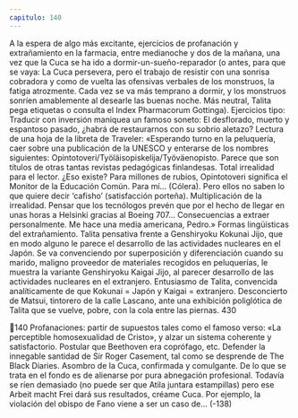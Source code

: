 ```yaml
---
capitulo: 140
---
```


A la espera de algo más excitante, ejercicios de profanación y extrañamiento
en la farmacia, entre medianoche y dos de la mañana, una vez que la Cuca se ha
ido a dormir-un-sueño-reparador (o antes, para que se vaya: La Cuca persevera,
pero el trabajo de resistir con una sonrisa cobradora y como de vuelta las
ofensivas verbales de los monstruos, la fatiga atrozmente. Cada vez se va más
temprano a dormir, y los monstruos sonríen amablemente al desearle las buenas
noche. Más neutral, Talita pega etiquetas o consulta el Index Pharmacorum
Gottinga).
Ejercicios tipo: Traducir con inversión maniquea un famoso soneto:
El desflorado, muerto y espantoso pasado,
¿habrá de restaurarnos con su sobrio aletazo?
Lectura de una hoja de la libreta de Traveler: «Esperando turno en la
peluquería, caer sobre una publicación de la UNESCO y enterarse de los
nombres siguientes: Opintotoveri/Työläisopiskelija/Työväenopisto. Parece que
son títulos de otras tantas revistas pedagógicas finlandesas. Total irrealidad para
el lector. ¿Eso existe? Para millones de rubios, Opintotoveri significa el Monitor
de la Educación Común. Para mí... (Cólera). Pero ellos no saben lo que quiere
decir ‘cafisho’ (satisfacción porteña). Multiplicación de la irrealidad. Pensar que
los tecnólogos prevén que por el hecho de llegar en unas horas a Helsinki gracias
al Boeing 707... Consecuencias a extraer personalmente. Me hace una media
americana, Pedro.»
Formas lingüísticas del extrañamiento. Talita pensativa frente a Genshiryoku
Kokunai Jijo, que en modo alguno le parece el desarrollo de las actividades
nucleares en el Japón. Se va convenciendo por superposición y diferenciación
cuando su marido, maligno proveedor de materiales recogidos en peluquerías, le
muestra la variante Genshiryoku Kaigai Jijo, al parecer desarrollo de las
actividades nucleares en el extranjero. Entusiasmo de Talita, convencida
analíticamente de que Kokunai = Japón y Kaigai = extranjero. Desconcierto de
Matsui, tintorero de la calle Lascano, ante una exhibición poliglótica de Talita
que se vuelve, pobre, con la cola entre las piernas.
430

140
Profanaciones: partir de supuestos tales como el famoso verso: «La perceptible
homosexualidad de Cristo», y alzar un sistema coherente y satisfactorio. Postular
que Beethoven era coprófago, etc. Defender la innegable santidad de Sir Roger
Casement, tal como se desprende de The Black Diaries. Asombro de la Cuca,
confirmada y comulgante.
De lo que se trata en el fondo es de alienarse por pura abnegación profesional.
Todavía se ríen demasiado (no puede ser que Atila juntara estampillas) pero ese
Arbeit macht Frei dará sus resultados, créame Cuca. Por ejemplo, la violación del
obispo de Fano viene a ser un caso de...
(-138)
